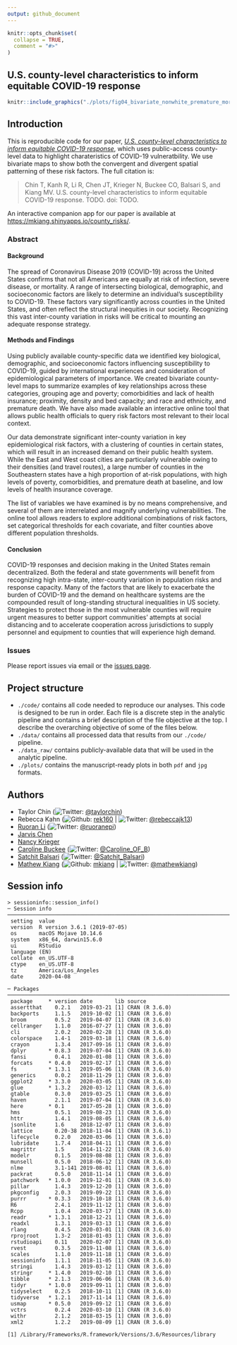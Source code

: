 ```yaml
---
output: github_document
---
```


<!-- README.md is generated from README.Rmd. Please edit that file -->

```r
knitr::opts_chunk$set(
  collapse = TRUE,
  comment = "#>"
)
```
## U.S. county-level characteristics to inform equitable COVID-19 response

<p align = "center">
```r
knitr::include_graphics("./plots/fig04_bivariate_nonwhite_premature_mort.jpg")
```
</p>

## Introduction 

This is reproducible code for our paper, [*U.S. county-level characteristics to inform equitable COVID-19 response*](TODO), which uses public-access county-level data to highlight charateristics of COVID-19 vulneratbility. We use bivariate maps to show both the convergent and divergent spatial patterning of these risk factors. The full citation is:

> Chin T, Kanh R, Li R, Chen JT, Krieger N, Buckee CO, Balsari S, and Kiang MV. U.S. county-level characteristics to inform equitable COVID-19 response. TODO. doi: TODO.

An interactive companion app for our paper is available at [https://mkiang.shinyapps.io/county_risks/](https://mkiang.shinyapps.io/county_risks/). 

### Abstract
#### Background
The spread of Coronavirus Disease 2019 (COVID-19) across the United States confirms that not all Americans are equally at risk of infection, severe disease, or mortality. A range of intersecting biological, demographic, and socioeconomic factors are likely to determine an individual’s susceptibility to COVID-19. These factors vary significantly across counties in the United States, and often reflect the structural inequities in our society. Recognizing this vast inter-county variation in risks will be critical to mounting an adequate response strategy. 

#### Methods and Findings
Using publicly available county-specific data we identified key biological, demographic, and socioeconomic factors influencing susceptibility to COVID-19, guided by international experiences and consideration of epidemiological parameters of importance. We created bivariate county-level maps to summarize examples of key relationships across these categories, grouping age and poverty; comorbidities and lack of health insurance; proximity, density and bed capacity; and race and ethnicity, and premature death. We have also made available an interactive online tool that allows public health officials to query risk factors most relevant to their local context.

Our data demonstrate significant inter-county variation in key epidemiological risk factors, with a clustering of counties in certain states, which will result in an increased demand on their public health system. While the East and West coast cities are particularly vulnerable owing to their densities (and travel routes), a large number of counties in the Southeastern states have a high proportion of at-risk populations, with high levels of poverty, comorbidities, and premature death at baseline, and low levels of health insurance coverage.

The list of variables we have examined is by no means comprehensive, and several of them are interrelated and magnify underlying vulnerabilities. The online tool allows readers to explore additional combinations of risk factors, set categorical thresholds for each covariate, and filter counties above different population thresholds.

#### Conclusion
COVID-19 responses and decision making in the United States remain decentralized. Both the federal and state governments will benefit from recognizing high intra-state, inter-county variation in population risks and response capacity. Many of the factors that are likely to exacerbate the burden of COVID-19 and the demand on healthcare systems are the compounded result of long-standing structural inequalities in US society. Strategies to protect those in the most vulnerable counties will require urgent measures to better support communities’ attempts at social distancing and to accelerate cooperation across jurisdictions to supply personnel and equipment to counties that will experience high demand.


### Issues

Please report issues via email or the [issues page](https://github.com/mkiang/county_preparedness/issues). 

## Project structure

- `./code/` contains all code needed to reproduce our analyses. This code is designed to be run in order. Each file is a discrete step in the analytic pipeline and contains a brief description of the file objective at the top. I describe the overarching objective of some of the files below. 
- `./data/` contains all processed data that results from our `./code/` pipeline.
- `./data_raw/` contains publicly-available data that will be used in the analytic pipeline. 
- `./plots/` contains the manuscript-ready plots in both `pdf` and `jpg` formats. 

## Authors

- Taylor Chin (![Twitter](http://i.imgur.com/wWzX9uB.png): [\@taylorchin](https://twitter.com/taylorchin))
- Rebecca Kahn (![Github](http://i.imgur.com/9I6NRUm.png): [rek160](https://github.com/rek160) | ![Twitter](http://i.imgur.com/wWzX9uB.png): [\@rebeccajk13](https://twitter.com/rebeccajk13))
- [Ruoran Li](https://scholar.harvard.edu/rli/home) (![Twitter](http://i.imgur.com/wWzX9uB.png): [\@ruoranepi](https://twitter.com/ruoranepi))
- [Jarvis Chen](https://www.dfhcc.harvard.edu/insider/member-detail/member/jarvis-t-chen-scd/) 
- [Nancy Krieger](https://www.hsph.harvard.edu/nancy-krieger/) 
- [Caroline Buckee](https://www.hsph.harvard.edu/magazine/magazine_article/the-uses-of-outrage/) (![Twitter](http://i.imgur.com/wWzX9uB.png): [\@Caroline_OF_B](https://twitter.com/Caroline_OF_B))
- [Satchit Balsari](https://fxb.harvard.edu/people/satchit-balsari/) (![Twitter](http://i.imgur.com/wWzX9uB.png): [\@Satchit_Balsari](https://twitter.com/Satchit_Balsari))
- [Mathew Kiang](https://mathewkiang.com) (![Github](http://i.imgur.com/9I6NRUm.png): [mkiang](https://github.com/mkiang) | ![Twitter](http://i.imgur.com/wWzX9uB.png): [\@mathewkiang](https://twitter.com/mathewkiang))

## Session info
```
> sessioninfo::session_info()
─ Session info ───────────────────────────────────────────────────────────────────────────────────────────────────────────────────
 setting  value                       
 version  R version 3.6.1 (2019-07-05)
 os       macOS Mojave 10.14.6        
 system   x86_64, darwin15.6.0        
 ui       RStudio                     
 language (EN)                        
 collate  en_US.UTF-8                 
 ctype    en_US.UTF-8                 
 tz       America/Los_Angeles         
 date     2020-04-08                  

─ Packages ───────────────────────────────────────────────────────────────────────────────────────────────────────────────────────
 package     * version date       lib source        
 assertthat    0.2.1   2019-03-21 [1] CRAN (R 3.6.0)
 backports     1.1.5   2019-10-02 [1] CRAN (R 3.6.0)
 broom         0.5.2   2019-04-07 [1] CRAN (R 3.6.0)
 cellranger    1.1.0   2016-07-27 [1] CRAN (R 3.6.0)
 cli           2.0.2   2020-02-28 [1] CRAN (R 3.6.0)
 colorspace    1.4-1   2019-03-18 [1] CRAN (R 3.6.0)
 crayon        1.3.4   2017-09-16 [1] CRAN (R 3.6.0)
 dplyr       * 0.8.3   2019-07-04 [1] CRAN (R 3.6.0)
 fansi         0.4.1   2020-01-08 [1] CRAN (R 3.6.0)
 forcats     * 0.4.0   2019-02-17 [1] CRAN (R 3.6.0)
 fs          * 1.3.1   2019-05-06 [1] CRAN (R 3.6.0)
 generics      0.0.2   2018-11-29 [1] CRAN (R 3.6.0)
 ggplot2     * 3.3.0   2020-03-05 [1] CRAN (R 3.6.0)
 glue        * 1.3.2   2020-03-12 [1] CRAN (R 3.6.0)
 gtable        0.3.0   2019-03-25 [1] CRAN (R 3.6.0)
 haven         2.1.1   2019-07-04 [1] CRAN (R 3.6.0)
 here        * 0.1     2017-05-28 [1] CRAN (R 3.6.0)
 hms           0.5.1   2019-08-23 [1] CRAN (R 3.6.0)
 httr          1.4.1   2019-08-05 [1] CRAN (R 3.6.0)
 jsonlite      1.6     2018-12-07 [1] CRAN (R 3.6.0)
 lattice       0.20-38 2018-11-04 [1] CRAN (R 3.6.1)
 lifecycle     0.2.0   2020-03-06 [1] CRAN (R 3.6.0)
 lubridate     1.7.4   2018-04-11 [1] CRAN (R 3.6.0)
 magrittr      1.5     2014-11-22 [1] CRAN (R 3.6.0)
 modelr        0.1.5   2019-08-08 [1] CRAN (R 3.6.0)
 munsell       0.5.0   2018-06-12 [1] CRAN (R 3.6.0)
 nlme          3.1-141 2019-08-01 [1] CRAN (R 3.6.0)
 packrat       0.5.0   2018-11-14 [1] CRAN (R 3.6.0)
 patchwork   * 1.0.0   2019-12-01 [1] CRAN (R 3.6.0)
 pillar        1.4.3   2019-12-20 [1] CRAN (R 3.6.0)
 pkgconfig     2.0.3   2019-09-22 [1] CRAN (R 3.6.0)
 purrr       * 0.3.3   2019-10-18 [1] CRAN (R 3.6.0)
 R6            2.4.1   2019-11-12 [1] CRAN (R 3.6.0)
 Rcpp          1.0.4   2020-03-17 [1] CRAN (R 3.6.0)
 readr       * 1.3.1   2018-12-21 [1] CRAN (R 3.6.0)
 readxl        1.3.1   2019-03-13 [1] CRAN (R 3.6.0)
 rlang         0.4.5   2020-03-01 [1] CRAN (R 3.6.0)
 rprojroot     1.3-2   2018-01-03 [1] CRAN (R 3.6.0)
 rstudioapi    0.11    2020-02-07 [1] CRAN (R 3.6.0)
 rvest         0.3.5   2019-11-08 [1] CRAN (R 3.6.0)
 scales        1.1.0   2019-11-18 [1] CRAN (R 3.6.0)
 sessioninfo   1.1.1   2018-11-05 [1] CRAN (R 3.6.0)
 stringi       1.4.3   2019-03-12 [1] CRAN (R 3.6.0)
 stringr     * 1.4.0   2019-02-10 [1] CRAN (R 3.6.0)
 tibble      * 2.1.3   2019-06-06 [1] CRAN (R 3.6.0)
 tidyr       * 1.0.0   2019-09-11 [1] CRAN (R 3.6.0)
 tidyselect    0.2.5   2018-10-11 [1] CRAN (R 3.6.0)
 tidyverse   * 1.2.1   2017-11-14 [1] CRAN (R 3.6.0)
 usmap       * 0.5.0   2019-09-12 [1] CRAN (R 3.6.0)
 vctrs         0.2.4   2020-03-10 [1] CRAN (R 3.6.0)
 withr         2.1.2   2018-03-15 [1] CRAN (R 3.6.0)
 xml2          1.2.2   2019-08-09 [1] CRAN (R 3.6.0)

[1] /Library/Frameworks/R.framework/Versions/3.6/Resources/library
```

